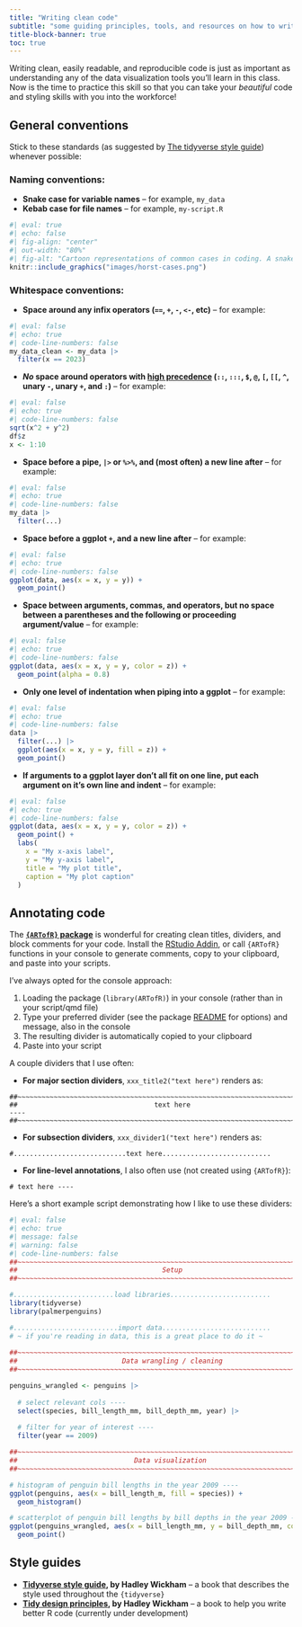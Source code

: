 ```yaml
---
title: "Writing clean code"
subtitle: "some guiding principles, tools, and resources on how to write clean and readable code"
title-block-banner: true
toc: true
---
```


Writing clean, easily readable, and reproducible code is just as important as understanding any of the data visualization tools you'll learn in this class. Now is the time to practice this skill so that you can take your *beautiful* code and styling skills with you into the workforce!

## General conventions

Stick to these standards (as suggested by [The tidyverse style guide](https://style.tidyverse.org/index.html)) whenever possible:

### Naming conventions:

- **Snake case for variable names** -- for example, `my_data`
- **Kebab case for file names** -- for example, `my-script.R`

```r
#| eval: true
#| echo: false
#| fig-align: "center"
#| out-width: "80%"
#| fig-alt: "Cartoon representations of common cases in coding. A snake screams 'SCREAMING_SNAKE_CASE' into the face of a camel (wearing ear muffs) with 'camelCase' written along its back. Vegetables on a skewer spell out 'kebab-case' (words on a skewer). A mellow, happy looking snake has text 'snake_case' along it."
knitr::include_graphics("images/horst-cases.png")
```

### Whitespace conventions:

- **Space around any infix operators (`==`, `+`, `-`, `<-`, etc)** -- for example:

```r
#| eval: false
#| echo: true
#| code-line-numbers: false
my_data_clean <- my_data |> 
  filter(x == 2023)
```

- ***No* space around operators with [high precedence](https://rdrr.io/r/base/Syntax.html) (`::`, `:::`, `$`, `@`, `[`, `[[`, `^`, unary `-`, unary `+`, and `:`)** -- for example: 

```r
#| eval: false
#| echo: true
#| code-line-numbers: false
sqrt(x^2 + y^2)
df$z
x <- 1:10
```


- **Space before a pipe, `|>` or `%>%`, and (most often) a new line after** -- for example:

```r
#| eval: false
#| echo: true
#| code-line-numbers: false
my_data |> 
  filter(...)
```

- **Space before a ggplot `+`, and a new line after** -- for example:

```r
#| eval: false
#| echo: true
#| code-line-numbers: false
ggplot(data, aes(x = x, y = y)) +
  geom_point()
```

- **Space between arguments, commas, and operators, but no space between a parentheses and the following or proceeding argument/value** -- for example:

```r
#| eval: false
#| echo: true
#| code-line-numbers: false
ggplot(data, aes(x = x, y = y, color = z)) +
  geom_point(alpha = 0.8)
```

- **Only one level of indentation when piping into a ggplot** -- for example: 

```r
#| eval: false
#| echo: true
#| code-line-numbers: false
data |> 
  filter(...) |> 
  ggplot(aes(x = x, y = y, fill = z)) +
  geom_point()
```


- **If arguments to a ggplot layer don't all fit on one line, put each argument on it's own line and indent** -- for example:

```r
#| eval: false
#| echo: true
#| code-line-numbers: false
ggplot(data, aes(x = x, y = y, color = z)) +
  geom_point() + 
  labs(
    x = "My x-axis label",
    y = "My y-axis label",
    title = "My plot title",
    caption = "My plot caption"
  )
```


## Annotating code

The **[`{ARTofR}` package](https://github.com/Hzhang-ouce/ARTofR)** is wonderful for creating clean titles, dividers, and block comments for your code. Install the [RStudio Addin](https://github.com/Hzhang-ouce/ARTofR#user-guide-with-rstudio-addins), or call `{ARTofR}` functions in your console to generate comments, copy to your clipboard, and paste into your scripts.

I've always opted for the console approach:

1. Loading the package (`library(ARTofR)`) in your console (rather than in your script/qmd file)
2. Type your preferred divider (see the package [README](https://github.com/Hzhang-ouce/ARTofR#functions-and-styles) for options) and message, also in the console
3. The resulting divider is automatically copied to your clipboard
4. Paste into your script

A couple dividers that I use often:

- **For major section dividers**, `xxx_title2("text here")` renders as: 

```
##~~~~~~~~~~~~~~~~~~~~~~~~~~~~~~~~~~~~~~~~~~~~~~~~~~~~~~~~~~~~~~~~~~~~~~~~~~~~~~
##                                  text here                               ----
##~~~~~~~~~~~~~~~~~~~~~~~~~~~~~~~~~~~~~~~~~~~~~~~~~~~~~~~~~~~~~~~~~~~~~~~~~~~~~~
```

- **For subsection dividers**, `xxx_divider1("text here")` renders as: 

```
#............................text here...........................
```

- **For line-level annotations**, I also often use (not created using `{ARTofR}`):

```
# text here ---- 
```

Here's a short example script demonstrating how I like to use these dividers:

```r
#| eval: false 
#| echo: true
#| message: false
#| warning: false
#| code-line-numbers: false
##~~~~~~~~~~~~~~~~~~~~~~~~~~~~~~~~~~~~~~~~~~~~~~~~~~~~~~~~~~~~~~~~~~~~~~~~~~~~~~
##                                    Setup                                 ----
##~~~~~~~~~~~~~~~~~~~~~~~~~~~~~~~~~~~~~~~~~~~~~~~~~~~~~~~~~~~~~~~~~~~~~~~~~~~~~~

#.........................load libraries.........................
library(tidyverse)
library(palmerpenguins)

#..........................import data...........................
# ~ if you're reading in data, this is a great place to do it ~
  
##~~~~~~~~~~~~~~~~~~~~~~~~~~~~~~~~~~~~~~~~~~~~~~~~~~~~~~~~~~~~~~~~~~~~~~~~~~~~~~
##                          Data wrangling / cleaning                       ----
##~~~~~~~~~~~~~~~~~~~~~~~~~~~~~~~~~~~~~~~~~~~~~~~~~~~~~~~~~~~~~~~~~~~~~~~~~~~~~~

penguins_wrangled <- penguins |> 
  
  # select relevant cols ----
  select(species, bill_length_mm, bill_depth_mm, year) |> 
  
  # filter for year of interest ----
  filter(year == 2009)

##~~~~~~~~~~~~~~~~~~~~~~~~~~~~~~~~~~~~~~~~~~~~~~~~~~~~~~~~~~~~~~~~~~~~~~~~~~~~~~
##                             Data visualization                           ----
##~~~~~~~~~~~~~~~~~~~~~~~~~~~~~~~~~~~~~~~~~~~~~~~~~~~~~~~~~~~~~~~~~~~~~~~~~~~~~~

# histogram of penguin bill lengths in the year 2009 ----
ggplot(penguins, aes(x = bill_length_m, fill = species)) +
  geom_histogram()

# scatterplot of penguin bill lengths by bill depths in the year 2009 ----
ggplot(penguins_wrangled, aes(x = bill_length_mm, y = bill_depth_mm, color = species)) +
  geom_point()
```

## Style guides

- **[Tidyverse style guide](https://style.tidyverse.org/index.html), by Hadley Wickham** -- a book that describes the style used throughout the `{tidyverse}`
- **[Tidy design principles](https://design.tidyverse.org/), by Hadley Wickham** -- a book to help you write better R code (currently under development)

<!-- ## Code chunk options -->
